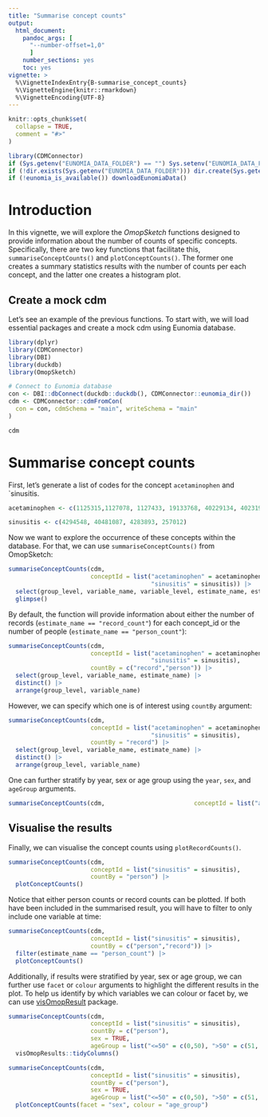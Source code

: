 ```yaml
---
title: "Summarise concept counts"
output: 
  html_document:
    pandoc_args: [
      "--number-offset=1,0"
      ]
    number_sections: yes
    toc: yes
vignette: >
  %\VignetteIndexEntry{B-summarise_concept_counts}
  %\VignetteEngine{knitr::rmarkdown}
  %\VignetteEncoding{UTF-8}
---
```


```r
knitr::opts_chunk$set(
  collapse = TRUE,
  comment = "#>"
)

library(CDMConnector)
if (Sys.getenv("EUNOMIA_DATA_FOLDER") == "") Sys.setenv("EUNOMIA_DATA_FOLDER" = tempdir())
if (!dir.exists(Sys.getenv("EUNOMIA_DATA_FOLDER"))) dir.create(Sys.getenv("EUNOMIA_DATA_FOLDER"))
if (!eunomia_is_available()) downloadEunomiaData()
```

# Introduction

In this vignette, we will explore the *OmopSketch* functions designed to provide information about the number of counts of specific concepts. Specifically, there are two key functions that facilitate this, `summariseConceptCounts()` and `plotConceptCounts()`. The former one creates a summary statistics results with the number of counts per each concept, and the latter one creates a histogram plot.

## Create a mock cdm

Let's see an example of the previous functions. To start with, we will load essential packages and create a mock cdm using Eunomia database.

```r
library(dplyr)
library(CDMConnector)
library(DBI)
library(duckdb)
library(OmopSketch)

# Connect to Eunomia database
con <- DBI::dbConnect(duckdb::duckdb(), CDMConnector::eunomia_dir())
cdm <- CDMConnector::cdmFromCon(
  con = con, cdmSchema = "main", writeSchema = "main"
)

cdm 
```

# Summarise concept counts

First, let's generate a list of codes for the concept `acetaminophen` and `sinusitis.

```r
acetaminophen <- c(1125315,1127078, 1127433, 19133768, 40229134, 40231925, 40162522)

sinusitis <- c(4294548, 40481087, 4283893, 257012)
```

Now we want to explore the occurrence of these concepts within the database. For that, we can use `summariseConceptCounts()` from OmopSketch:

```r
summariseConceptCounts(cdm,
                       conceptId = list("acetaminophen" = acetaminophen,                          
                                        "sinusitis" = sinusitis)) |>   
  select(group_level, variable_name, variable_level, estimate_name, estimate_value) |>   
  glimpse() 
``` 
By default, the function will provide information about either the number of records (`estimate_name == "record_count"`) for each concept_id or the number of people (`estimate_name == "person_count"`): 
```r
summariseConceptCounts(cdm, 
                       conceptId = list("acetaminophen" = acetaminophen, 
                                        "sinusitis" = sinusitis), 
                       countBy = c("record","person")) |>
  select(group_level, variable_name, estimate_name) |>
  distinct() |>
  arrange(group_level, variable_name)

```         

However, we can specify which one is of interest using `countBy` argument:

```r
summariseConceptCounts(cdm, 
                       conceptId = list("acetaminophen" = acetaminophen,
                                        "sinusitis" = sinusitis),
                       countBy = "record") |>
  select(group_level, variable_name, estimate_name) |>
  distinct() |>
  arrange(group_level, variable_name) 
```

One can further stratify by year, sex or age group using the `year`, `sex`, and `ageGroup` arguments.

``` r
summariseConceptCounts(cdm,                         conceptId = list("acetaminophen" = acetaminophen,                                         "sinusitis" = sinusitis),                        countBy = "person",                        year = TRUE,                        sex  = TRUE,                        ageGroup = list("<=50" = c(0,50), ">50" = c(51,Inf))) |>   select(group_level, strata_level, variable_name, estimate_name) |>   glimpse() 
```

## Visualise the results 
Finally, we can visualise the concept counts using `plotRecordCounts()`. 

```r
summariseConceptCounts(cdm, 
                       conceptId = list("sinusitis" = sinusitis), 
                       countBy = "person") |> 
  plotConceptCounts()

```         
Notice that either person counts or record counts can be plotted. If both have been included in the summarised result, you will have to filter to only include one variable at time:

```r
summariseConceptCounts(cdm, 
                       conceptId = list("sinusitis" = sinusitis),
                       countBy = c("person","record")) |>
  filter(estimate_name == "person_count") |>
  plotConceptCounts()
```

Additionally, if results were stratified by year, sex or age group, we can further use `facet` or `colour` arguments to highlight the different results in the plot. To help us identify by which variables we can colour or facet by, we can use [visOmopResult](https://darwin-eu.github.io/visOmopResults/) package.

```r
summariseConceptCounts(cdm, 
                       conceptId = list("sinusitis" = sinusitis),
                       countBy = c("person"),
                       sex = TRUE, 
                       ageGroup = list("<=50" = c(0,50), ">50" = c(51, Inf))) |>
  visOmopResults::tidyColumns()

summariseConceptCounts(cdm, 
                       conceptId = list("sinusitis" = sinusitis),
                       countBy = c("person"),
                       sex = TRUE, 
                       ageGroup = list("<=50" = c(0,50), ">50" = c(51, Inf)))|>
  plotConceptCounts(facet = "sex", colour = "age_group")
```
